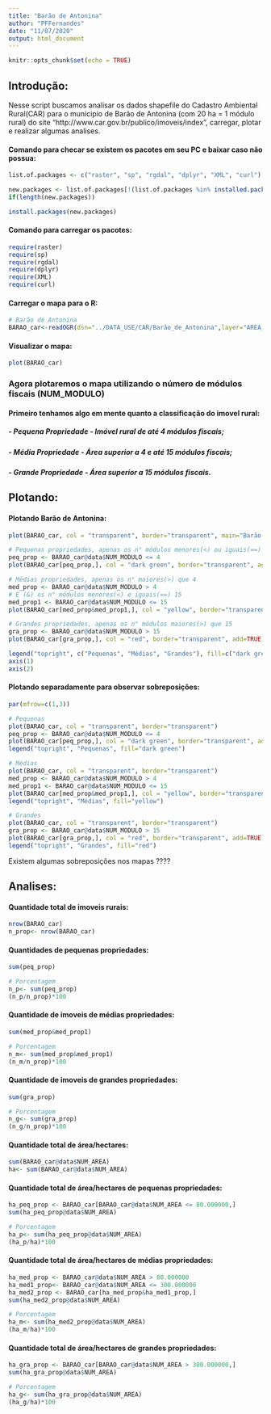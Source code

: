 ```yaml
---
title: "Barão de Antonina"
author: "PFFernandes"
date: "11/07/2020"
output: html_document
---
```


```r
knitr::opts_chunk$set(echo = TRUE)
```

## Introdução:
Nesse script buscamos analisar os dados shapefile do Cadastro Ambiental Rural(CAR) para o municipio de Barão de Antonina (com 20 ha = 1 módulo rural) do site "http://www.car.gov.br/publico/imoveis/index", carregar, plotar e realizar algumas analises.

#### Comando para checar se existem os pacotes em seu PC e baixar caso não possua:
```r
list.of.packages <- c("raster", "sp", "rgdal", "dplyr", "XML", "curl")

new.packages <- list.of.packages[!(list.of.packages %in% installed.packages()[,"Package"])]
if(length(new.packages)) 

install.packages(new.packages)
```

#### Comando para carregar os pacotes:
```r
require(raster)
require(sp)
require(rgdal)
require(dplyr)
require(XML)
require(curl)
```

#### Carregar o mapa para o R:
```r
# Barão de Antonina
BARAO_car<-readOGR(dsn="../DATA_USE/CAR/Barão_de_Antonina",layer="AREA_IMOVEL")
```

#### Visualizar o mapa:
```r
plot(BARAO_car)
```

### Agora plotaremos o mapa utilizando o número de módulos fiscais (NUM_MODULO)
#### Primeiro tenhamos algo em mente quanto a classificação do imovel rural:
##### - Pequena Propriedade - Imóvel rural de até 4 módulos fiscais;
##### - Média Propriedade - Área superior a 4 e até 15 módulos fiscais;
##### - Grande Propriedade - Área superior a 15 módulos fiscais.

## Plotando:
#### Plotando Barão de Antonina:
```r
plot(BARAO_car, col = "transparent", border="transparent", main="Barão de Antonina")

# Pequenas propriedades, apenas os n° módulos menores(<) ou iguais(==) 4
peq_prop <- BARAO_car@data$NUM_MODULO <= 4
plot(BARAO_car[peq_prop,], col = "dark green", border="transparent", add=TRUE)

# Médias propriedades, apenas os n° maiores(>) que 4
med_prop <- BARAO_car@data$NUM_MODULO > 4
# E (&) os n° módulos menores(<) e iguais(==) 15
med_prop1 <- BARAO_car@data$NUM_MODULO <= 15
plot(BARAO_car[med_prop&med_prop1,], col = "yellow", border="transparent", add=TRUE)

# Grandes propriedades, apenas os n° módulos maiores(>) que 15 
gra_prop <- BARAO_car@data$NUM_MODULO > 15
plot(BARAO_car[gra_prop,], col = "red", border="transparent", add=TRUE)

legend("topright", c("Pequenas", "Médias", "Grandes"), fill=c("dark green", "yellow", "red"))
axis(1)
axis(2)
```

#### Plotando separadamente para observar sobreposições:
```r
par(mfrow=c(1,3))

# Pequenas
plot(BARAO_car, col = "transparent", border="transparent")
peq_prop <- BARAO_car@data$NUM_MODULO <= 4
plot(BARAO_car[peq_prop,], col = "dark green", border="transparent", add=TRUE)
legend("topright", "Pequenas", fill="dark green")

# Médias
plot(BARAO_car, col = "transparent", border="transparent")
med_prop <- BARAO_car@data$NUM_MODULO > 4
med_prop1 <- BARAO_car@data$NUM_MODULO <= 15
plot(BARAO_car[med_prop&med_prop1,], col = "yellow", border="transparent", add=TRUE)
legend("topright", "Médias", fill="yellow")

# Grandes
plot(BARAO_car, col = "transparent", border="transparent")
gra_prop <- BARAO_car@data$NUM_MODULO > 15
plot(BARAO_car[gra_prop,], col = "red", border="transparent", add=TRUE)
legend("topright", "Grandes", fill="red")
```
Existem algumas sobreposições nos mapas ????

## Analises:

#### Quantidade total de imoveis rurais:
```r
nrow(BARAO_car)
n_prop<- nrow(BARAO_car)
```

#### Quantidades de pequenas propriedades:
```r
sum(peq_prop)

# Porcentagem
n_p<- sum(peq_prop)
(n_p/n_prop)*100 
```

#### Quantidade de imoveis de médias propriedades:
```r
sum(med_prop&med_prop1)

# Porcentagem
n_m<- sum(med_prop&med_prop1)
(n_m/n_prop)*100 
```

#### Quantidade de imoveis de grandes propriedades:
```r
sum(gra_prop)

# Porcentagem
n_g<- sum(gra_prop)
(n_g/n_prop)*100 
```

###############################################################################


#### Quantidade total de área/hectares:
```r
sum(BARAO_car@data$NUM_AREA)
ha<- sum(BARAO_car@data$NUM_AREA)
```

#### Quantidade total de área/hectares de pequenas propriedades:
```r
ha_peq_prop <- BARAO_car[BARAO_car@data$NUM_AREA <= 80.000000,]
sum(ha_peq_prop@data$NUM_AREA)

# Porcentagem
ha_p<- sum(ha_peq_prop@data$NUM_AREA)
(ha_p/ha)*100 
```

#### Quantidade total de área/hectares de médias propriedades:
```r
ha_med_prop <- BARAO_car@data$NUM_AREA > 80.000000
ha_med1_prop<- BARAO_car@data$NUM_AREA <= 300.000000
ha_med2_prop <- BARAO_car[ha_med_prop&ha_med1_prop,]
sum(ha_med2_prop@data$NUM_AREA)

# Porcentagem
ha_m<- sum(ha_med2_prop@data$NUM_AREA)
(ha_m/ha)*100 
```

#### Quantidade total de área/hectares de grandes propriedades:
```r
ha_gra_prop <- BARAO_car[BARAO_car@data$NUM_AREA > 300.000000,]
sum(ha_gra_prop@data$NUM_AREA)

# Porcentagem
ha_g<- sum(ha_gra_prop@data$NUM_AREA)
(ha_g/ha)*100 
```


